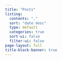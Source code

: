 ```yaml
---
title: "Posts"
listing:
  contents: "."
  sort: "date desc"
  type: default
  categories: true
  sort-ui: false
  filter-ui: false
page-layout: full
title-block-banner: true
---
```


